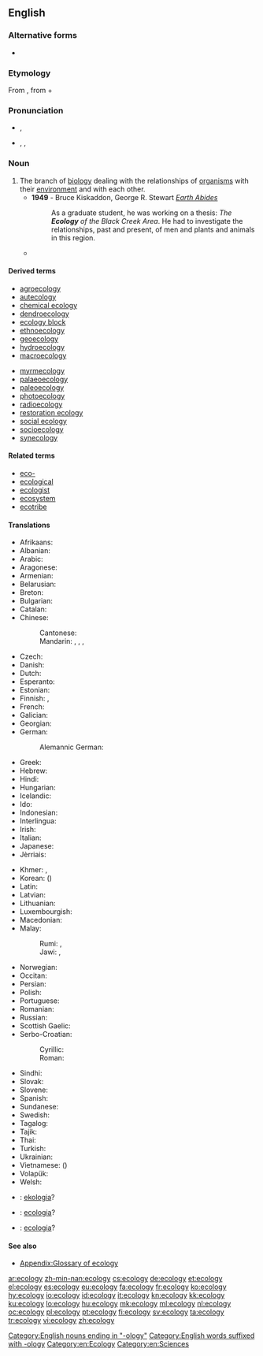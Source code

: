 ==English==
{{wikipedia}}

===Alternative forms===
* {{l|en|œcology}} {{qualifier|archaic}}

===Etymology===
From {{etyl|de|en}} {{term|Ökologie|lang=de}}, from {{etyl|grc|en}} {{term|οἶκος||house|tr=oikos|lang=grc|sc=polytonic}} + {{term|-λογία||study of|tr=-logia|lang=grc|sc=polytonic}}

===Pronunciation===
* {{a|UK}} {{IPA|/ɪ.ˈkɒlə.dʒɪ/}}, {{X-SAMPA|/I."kQ.l@.dZI/}}
* {{a|US}} {{enPR|ĕkŏlŏjĕ}}, {{IPA|/i.ˈkɑ.lə.dʒi/}}, {{X-SAMPA|/i."kA.l@.dZi/}}

===Noun===
{{en-noun|~|ecologies}}

# The branch of [[biology]] dealing with the relationships of [[organism]]s with their [[environment]] and with each other.
#* '''1949''' - Bruce Kiskaddon, George R. Stewart ''[[w:Earth_Abides|Earth Abides]]''
#*: As a graduate student, he was working on a thesis: ''The '''Ecology''' of the Black Creek Area''. He had to investigate the relationships, past and present, of men and plants and animals in this region.
#*{{quote-magazine|date=2012-01
|author=Robert M. Pringle
|title=How to Be Manipulative
|volume=100|issue=1|page=31
|magazine=[[w:American Scientist|American Scientist]]
|url=http://www.americanscientist.org/issues/feature/2012/1/how-to-be-manipulative
|passage=As in much of biology, the most satisfying truths in '''ecology''' derive from manipulative experimentation. Tinker with nature and quantify how it responds.}}

====Derived terms====
{{top2}}
* [[agroecology]]
* [[autecology]]
* [[chemical ecology]]
* [[dendroecology]]
* [[ecology block]]
* [[ethnoecology]]
* [[geoecology]]
* [[hydroecology]]
* [[macroecology]]
{{mid2}}
* [[myrmecology]]
* [[palaeoecology]]
* [[paleoecology]]
* [[photoecology]]
* [[radioecology]]
* [[restoration ecology]]
* [[social ecology]]
* [[socioecology]]
* [[synecology]]
{{bottom}}

====Related terms====
* [[eco-]]
* [[ecological]]
* [[ecologist]]
* [[ecosystem]]
* [[ecotribe]]

====Translations====
{{trans-top|branch of biology}}
* Afrikaans: {{t-|af|ekologië}}
* Albanian: {{t-|sq|ekologji|f}}
* Arabic: {{t-|ar|علم البيئة|m|tr=ʿilm al-bīʾa|sc=Arab}}
* Aragonese: {{t-|an|ecolochía|f}}
* Armenian: {{t+|hy|բնապահպանություն|tr=bnapahpanutyun|sc=Armn}}
* Belarusian: {{t-|be|экалогія|f|tr=ekalóhija|sc=Cyrl}}
* Breton: {{t-|br|ekoloji|f}}
* Bulgarian: {{t+|bg|екология|f|tr=ekologija}}
* Catalan: {{t-|ca|ecologia|f}}
* Chinese:
*: Cantonese: {{tø|yue|生態|tr=saang1taai3|sc=Hant}}
*: Mandarin: {{t|cmn|生態|sc=Hani}}, {{t|cmn|生态|tr=shēngtài|sc=Hani}}, {{t|cmn|生態學|sc=Hani}}, {{t|cmn|生态学|tr=shēngtàixué|sc=Hani}}
* Czech: {{t+|cs|ekologie|f}}
* Danish: {{t+|da|økologi|c}}
* Dutch: {{t+|nl|ecologie|f}}
* Esperanto: {{t-|eo|ekologio}}
* Estonian: {{t-|et|ökoloogia}}
* Finnish: {{t+|fi|ekologia}}, {{t-|fi|ympäristötiede}}
* French: {{t+|fr|écologie|f}}
* Galician: {{t-|gl|ecoloxía|f}}
* Georgian: {{t-|ka|ეკოლოგია|tr=ekologia|sc=Geor}}
* German: {{t+|de|Ökologie|f}}
*: Alemannic German: {{tø|gsw|Ökologie|f}}
* Greek: {{t+|el|οικολογία|f|tr=oikología}}
* Hebrew: {{t+|he|אקולוגיה|f|tr=ekologyia|sc=Hebr}}
* Hindi: {{t-|hi|पारिस्थितिकी|tr=pāristhitikī|sc=Deva}}
* Hungarian: {{t+|hu|ökológia}}
* Icelandic: {{t-|is|vistifræði|n}}
* Ido: {{t+|io|ekologio}}
* Indonesian: {{t+|id|ekologi}}
* Interlingua: {{t-|ia|ecologia}}
* Irish: {{t-|ga|éiceolaíocht|f}}
* Italian: {{t+|it|ecologia|f}}
* Japanese: {{t-|ja|生態学|tr=せいたいがく, seitaigaku|sc=Jpan}}
* Jèrriais: {{tø|roa-jer|écologie|f}}
{{trans-mid}}
* Khmer: {{t-|km|បរិស្ថានវិទ្យា|sc=Khmr|tr=bɑɑrestʰaan vityie}}, {{t-|km|និវេសនវិទ្យា|sc=Khmr|tr=niveih vityie}}
* Korean: {{t+|ko|생태학|tr=sangdae-hak|sc=Kore}} ({{t+|ko|生態學|sc=Kore}})
* Latin: {{t-|la|oecologia|f}}
* Latvian: {{t+|lv|ekoloģija|f}}
* Lithuanian: {{t-|lt|ekologija|f}}
* Luxembourgish: {{t-|lb|Ökologie|f}}
* Macedonian: {{t-|mk|екологија|f|tr=ekológija}}
* Malay:
*: Rumi: {{t-|ms|kaji alam hayat}}, {{t-|ms|ekologi}}
*: Jawi: {{t-|ms|کاجي عالم حيات|sc=Arab}}, {{t-|ms|ايکولوݢي|sc=Arab}}
* Norwegian: {{t+|no|økologi|m}}
* Occitan: {{t+|oc|ecologia|f}}
* Persian: {{t-|fa|بوم‌شناسی|tr=bum-šenâsi|sc=fa-Arab}}
* Polish: {{t+|pl|ekologia|f}}
* Portuguese: {{t+|pt|ecologia|f}}
* Romanian: {{t-|ro|ecologie|f}}
* Russian: {{t+|ru|экология|f|tr=ekológija}}
* Scottish Gaelic: {{t-|gd|eag-eòlas|m}}
* Serbo-Croatian:
*: Cyrillic: {{t-|sh|екологија|f|sc=Cyrl}}
*: Roman: {{t+|sh|ekologija|f|sc=Latn}}
* Sindhi: {{t+|sd|سَهِجِياڀياس|sc=sd-Arab}}
* Slovak: {{t-|sk|ekológia|f}}
* Slovene: {{t+|sl|ekologija|f}}
* Spanish: {{t+|es|ecología|f}}
* Sundanese: {{t-|su|ékologi}}
* Swedish: {{t+|sv|ekologi|c}}
* Tagalog: {{t-|tl|ekolohiya}}
* Tajik: {{t-|tg|экология|sc=Cyrl}}
* Thai: {{t-|th|นิเวศวิทยา|tr=níwêt wíttáyaa|sc=Thai}}
* Turkish: {{t+|tr|ekologi}}
* Ukrainian: {{t+|uk|екологія|f|tr=ekolóhija}}
* Vietnamese: {{t+|vi|sinh thái học}} ({{t-|vi|生態學}})
* Volapük: {{t-|vo|köolog}}
* Welsh: {{t-|cy|ecoleg|f}}
{{trans-bottom}}

{{checktrans-top}}
* {{ttbc|co}}: [[ekologia]]?
* {{ttbc|sc}}: [[ecologia]]? {{f}}
{{trans-mid}}
* {{ttbc|scn}}: [[ecologia]]? {{f}}
{{trans-bottom}}

====See also====
* [[Appendix:Glossary of ecology]]

[[Category:English nouns ending in "-ology"]]
[[Category:English words suffixed with -ology]]
[[Category:en:Ecology]]
[[Category:en:Sciences]]

[[ar:ecology]]
[[zh-min-nan:ecology]]
[[cs:ecology]]
[[de:ecology]]
[[et:ecology]]
[[el:ecology]]
[[es:ecology]]
[[eu:ecology]]
[[fa:ecology]]
[[fr:ecology]]
[[ko:ecology]]
[[hy:ecology]]
[[io:ecology]]
[[id:ecology]]
[[it:ecology]]
[[kn:ecology]]
[[kk:ecology]]
[[ku:ecology]]
[[lo:ecology]]
[[hu:ecology]]
[[mk:ecology]]
[[ml:ecology]]
[[nl:ecology]]
[[oc:ecology]]
[[pl:ecology]]
[[pt:ecology]]
[[fi:ecology]]
[[sv:ecology]]
[[ta:ecology]]
[[tr:ecology]]
[[vi:ecology]]
[[zh:ecology]]